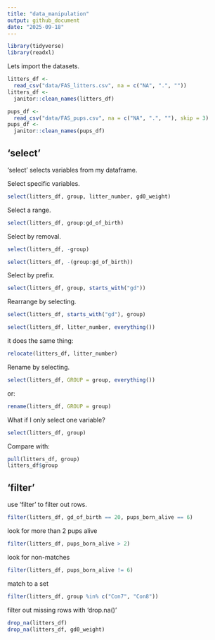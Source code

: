 ```yaml
---
title: "data_manipulation"
output: github_document
date: "2025-09-18"
---
```


```r
library(tidyverse)
library(readxl)
```

Lets import the datasets.

```r
litters_df <- 
  read_csv("data/FAS_litters.csv", na = c("NA", ".", ""))
litters_df <- 
  janitor::clean_names(litters_df)
```

```r
pups_df <- 
  read_csv("data/FAS_pups.csv", na = c("NA", ".", ""), skip = 3)
pups_df <- 
  janitor::clean_names(pups_df)
```

## 'select'

'select' selects variables from my dataframe.

Select specific variables.
```r
select(litters_df, group, litter_number, gd0_weight)
```

Select a range.
```r
select(litters_df, group:gd_of_birth)
```

Select by removal.
```r
select(litters_df, -group)
```

```r
select(litters_df, -(group:gd_of_birth))
```

Select by prefix.
```r
select(litters_df, group, starts_with("gd"))
```

Rearrange by selecting.
```r
select(litters_df, starts_with("gd"), group)
```

```r
select(litters_df, litter_number, everything())
```

it does the same thing:
```r
relocate(litters_df, litter_number)
```

Rename by selecting.
```r
select(litters_df, GROUP = group, everything())
```

or:
```r
rename(litters_df, GROUP = group)
```

What if I only select one variable?
```r
select(litters_df, group)
```

Compare with:
```r
pull(litters_df, group)
litters_df$group
```


## 'filter'

use 'filter' to filter out rows.

```r
filter(litters_df, gd_of_birth == 20, pups_born_alive == 6)
```

look for more than 2 pups alive

```r
filter(litters_df, pups_born_alive > 2)
```

look for non-matches

```r
filter(litters_df, pups_born_alive != 6)
```

match to a set

```r
filter(litters_df, group %in% c("Con7", "Con8"))
```

filter out missing rows with 'drop.na()'

```r
drop_na(litters_df)
drop_na(litters_df, gd0_weight)
```


























